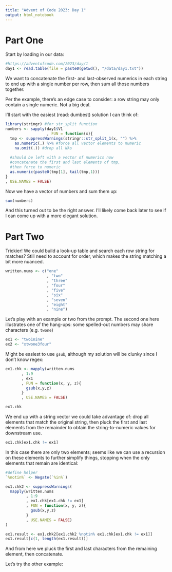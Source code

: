 ```yaml
---
title: "Advent of Code 2023: Day 1"
output: html_notebook
---
```


# Part One

Start by loading in our data:

```r
#https://adventofcode.com/2023/day/1
day1 <- read.table(file = paste0(getwd(), "/data/day1.txt"))
```

We want to concatenate the first- and last-observed numerics in each string to end up with a single number per row, then sum all those numbers together.

Per the example, there's an edge case to consider: a row string may only contain a single numeric. Not a big deal.

I'll start with the easiest (read: dumbest) solution I can think of:

```r
library(stringr) #for str_split function
numbers <- sapply(day1$V1
                  , FUN = function(x){
  tmp <- suppressWarnings(stringr::str_split_1(x, "") %>%
    as.numeric(.) %>% #force all vector elements to numeric
    na.omit(.)) #drop all NAs
  
  #should be left with a vector of numerics now
  #concatenate the first and last elements of tmp, 
  #then force to numeric
  as.numeric(paste0(tmp[1], tail(tmp,1)))
}
, USE.NAMES = FALSE)
```

Now we have a vector of numbers and sum them up:

```r
sum(numbers)
```

And this turned out to be the right answer. I'll likely come back later to see if I can come up with a more elegant solution.

# Part Two

Trickier! We could build a look-up table and search each row string for matches? Still need to account for order, which makes the string matching a bit more nuanced.

```r
written.nums <- c("one"
                  , "two"
                  , "three"
                  , "four"
                  , "five"
                  , "six"
                  , "seven"
                  , "eight"
                  , "nine")
```

Let's play with an example or two from the prompt. The second one here illustrates one of the hang-ups: some spelled-out numbers may share characters (e.g. `twone`)

```r
ex1 <- "two1nine"
ex2 <- "xtwone3four"
```

Might be easiest to use `gsub`, although my solution will be clunky since I don't know regex:

```r

ex1.chk <- mapply(written.nums
       , 1:9
       , ex1
       , FUN = function(x, y, z){
         gsub(x,y,z)
       }
       , USE.NAMES = FALSE)

ex1.chk
```

We end up with a string vector we could take advantage of: drop all elements that match the original string, then pluck the first and last elements from the remainder to obtain the string-to-numeric values for downstream use.

```r
ex1.chk[ex1.chk != ex1]
```

In this case there are only two elements; seems like we can use a recursion on these elements to further simplify things, stopping when the only elements that remain are identical:

```r
#define helper
`%notin%` <- Negate(`%in%`)

ex1.chk2 <- suppressWarnings(
  mapply(written.nums
         , 1:9
         , ex1.chk[ex1.chk != ex1]
         , FUN = function(x, y, z){
           gsub(x,y,z)
         }
         , USE.NAMES = FALSE)
)

ex1.result <- ex1.chk2[ex1.chk2 %notin% ex1.chk[ex1.chk != ex1]]
ex1.result[c(1, length(ex1.result))]

```

And from here we pluck the first and last characters from the remaining element, then concatenate.

Let's try the other example:

```r

```

